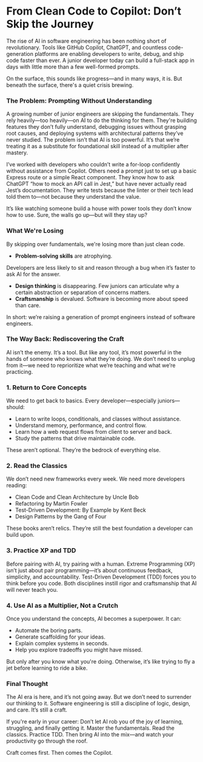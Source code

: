 # From Clean Code to Copilot: Don’t Skip the Journey

The rise of AI in software engineering has been nothing short of revolutionary. Tools like GitHub Copilot, ChatGPT, and countless code-generation platforms are enabling developers to write, debug, and ship code faster than ever. A junior developer today can build a full-stack app in days with little more than a few well-formed prompts.

On the surface, this sounds like progress—and in many ways, it is. But beneath the surface, there's a quiet crisis brewing.

### The Problem: Prompting Without Understanding

A growing number of junior engineers are skipping the fundamentals. They rely heavily—too heavily—on AI to do the thinking for them. They're building features they don’t fully understand, debugging issues without grasping root causes, and deploying systems with architectural patterns they’ve never studied. The problem isn’t that AI is too powerful. It’s that we’re treating it as a substitute for foundational skill instead of a multiplier after mastery.

I’ve worked with developers who couldn’t write a for-loop confidently without assistance from Copilot. Others need a prompt just to set up a basic Express route or a simple React component. They know how to ask ChatGPT “how to mock an API call in Jest,” but have never actually read Jest’s documentation. They write tests because the linter or their tech lead told them to—not because they understand the value.

It’s like watching someone build a house with power tools they don’t know how to use. Sure, the walls go up—but will they stay up?

###  What We're Losing

By skipping over fundamentals, we're losing more than just clean code.

- **Problem-solving skills** are atrophying.

Developers are less likely to sit and reason through a bug when it’s faster to ask AI for the answer.

- **Design thinking** is disappearing. Few juniors can articulate why a certain abstraction or separation of concerns matters.
- **Craftsmanship** is devalued. Software is becoming more about speed than care.

In short: we’re raising a generation of prompt engineers instead of software engineers.

### The Way Back: Rediscovering the Craft

AI isn’t the enemy. It’s a tool. But like any tool, it’s most powerful in the hands of someone who knows what they’re doing. We don’t need to unplug from it—we need to reprioritize what we’re teaching and what we’re practicing.

### 1. Return to Core Concepts

We need to get back to basics. Every developer—especially juniors—should:

- Learn to write loops, conditionals, and classes without assistance.
- Understand memory, performance, and control flow.
- Learn how a web request flows from client to server and back.
- Study the patterns that drive maintainable code.

These aren’t optional. They’re the bedrock of everything else.

### 2. Read the Classics

We don’t need new frameworks every week. We need more developers reading:

- Clean Code and Clean Architecture by Uncle Bob
- Refactoring by Martin Fowler
- Test-Driven Development: By Example by Kent Beck
- Design Patterns by the Gang of Four

These books aren’t relics. They’re still the best foundation a developer can build upon.

### 3. Practice XP and TDD

Before pairing with AI, try pairing with a human. Extreme Programming (XP) isn’t just about pair programming—it’s about continuous feedback, simplicity, and accountability. Test-Driven Development (TDD) forces you to think before you code. Both disciplines instill rigor and craftsmanship that AI will never teach you.

### 4. Use AI as a Multiplier, Not a Crutch

Once you understand the concepts, AI becomes a superpower. It can:

- Automate the boring parts.
- Generate scaffolding for your ideas.
- Explain complex systems in seconds.
- Help you explore tradeoffs you might have missed.

But only after you know what you're doing. Otherwise, it’s like trying to fly a jet before learning to ride a bike.

### Final Thought

The AI era is here, and it’s not going away. But we don’t need to surrender our thinking to it. Software engineering is still a discipline of logic, design, and care. It’s still a craft.

If you're early in your career: Don’t let AI rob you of the joy of learning, struggling, and finally getting it. Master the fundamentals. Read the classics. Practice TDD. Then bring AI into the mix—and watch your productivity go through the roof.

Craft comes first. Then comes the Copilot.